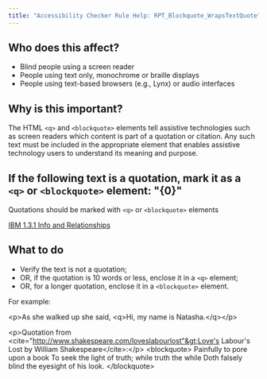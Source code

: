 ```yaml
---
title: "Accessibility Checker Rule Help: RPT_Blockquote_WrapsTextQuote"
---
```


<div className="toolHelp">
<Row>
<Column colLg={5} colMd={3} colSm={4} className="toolLeft">

## Who does this affect?

 * Blind people using a screen reader
 * People using text only, monochrome or braille displays
 * People using text-based browsers (e.g., Lynx) or audio interfaces

## Why is this important?

The HTML `<q>` and `<blockquote>` elements tell assistive technologies such as screen readers which content is part of a quotation or citation. Any such text must be included in the appropriate element that enables assistive technology users to understand its meaning and purpose.

</Column>
<Column colLg={11} colMd={5} colSm={4} className="toolMain">

<div id="locLevel"></div>

## If the following text is a quotation, mark it as a `<q>` or `<blockquote>` element: "{0}"
Quotations should be marked with `<q>` or `<blockquote>` elements

[IBM 1.3.1 Info and Relationships](http://www.ibm.com/able/guidelines/ci162/info_and_relationships.html)

<div id="locSnippet"></div>

## What to do

 * Verify the text is not a quotation;
 * OR, if the quotation is 10 words or less, enclose it in a `<q>` element;
 * OR, for a longer quotation, enclose it in a `<blockquote>` element.

For example:

<CodeSnippet type="multi" light={true}>&lt;p&gt;As she walked up she said, &lt;q&gt;Hi, my name is Natasha.&lt;/q&gt;&lt;/p&gt;

&lt;p&gt;Quotation from &lt;cite="http://www.shakespeare.com/loveslabourlost"&gt;Love's Labour's Lost by William Shakespeare&lt;/cite&gt;:&lt;/p&gt;
&lt;blockquote&gt;
	Painfully to pore upon a book
	To seek the light of truth; while truth the while
	Doth falsely blind the eyesight of his look.
&lt;/blockquote&gt;</CodeSnippet>

</Column>
</Row>
</div>
